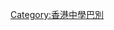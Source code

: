 {{Userbox
  |id=民生
  |id-c=#fff
  |info=這個用戶是'''[[民生書院]]'''的老師、校友或學生。
  |info-c=#F5F5DC
  |info-s=10
  |border-c=#6495ED
}}
<noinclude>
<p style="clear: both; padding-top: 2em">
[[Category:香港中學巴別]]
</noinclude>